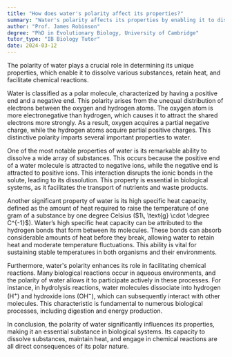 ```yaml
---
title: "How does water's polarity affect its properties?"
summary: "Water's polarity affects its properties by enabling it to dissolve substances, retain heat, and facilitate chemical reactions."
author: "Prof. James Robinson"
degree: "PhD in Evolutionary Biology, University of Cambridge"
tutor_type: "IB Biology Tutor"
date: 2024-03-12
---
```


The polarity of water plays a crucial role in determining its unique properties, which enable it to dissolve various substances, retain heat, and facilitate chemical reactions.

Water is classified as a polar molecule, characterized by having a positive end and a negative end. This polarity arises from the unequal distribution of electrons between the oxygen and hydrogen atoms. The oxygen atom is more electronegative than hydrogen, which causes it to attract the shared electrons more strongly. As a result, oxygen acquires a partial negative charge, while the hydrogen atoms acquire partial positive charges. This distinctive polarity imparts several important properties to water.

One of the most notable properties of water is its remarkable ability to dissolve a wide array of substances. This occurs because the positive end of a water molecule is attracted to negative ions, while the negative end is attracted to positive ions. This interaction disrupts the ionic bonds in the solute, leading to its dissolution. This property is essential in biological systems, as it facilitates the transport of nutrients and waste products.

Another significant property of water is its high specific heat capacity, defined as the amount of heat required to raise the temperature of one gram of a substance by one degree Celsius ($1\, \text{g} \cdot \degree C^{-1}$). Water’s high specific heat capacity can be attributed to the hydrogen bonds that form between its molecules. These bonds can absorb considerable amounts of heat before they break, allowing water to retain heat and moderate temperature fluctuations. This ability is vital for sustaining stable temperatures in both organisms and their environments.

Furthermore, water's polarity enhances its role in facilitating chemical reactions. Many biological reactions occur in aqueous environments, and the polarity of water allows it to participate actively in these processes. For instance, in hydrolysis reactions, water molecules dissociate into hydrogen ($\text{H}^+$) and hydroxide ions ($\text{OH}^-$), which can subsequently interact with other molecules. This characteristic is fundamental to numerous biological processes, including digestion and energy production.

In conclusion, the polarity of water significantly influences its properties, making it an essential substance in biological systems. Its capacity to dissolve substances, maintain heat, and engage in chemical reactions are all direct consequences of its polar nature.
    
